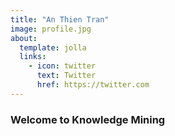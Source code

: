 ```yaml
---
title: "An Thien Tran"
image: profile.jpg
about:
  template: jolla
  links: 
    - icon: twitter
      text: Twitter
      href: https://twitter.com
---
```


### Welcome to Knowledge Mining
